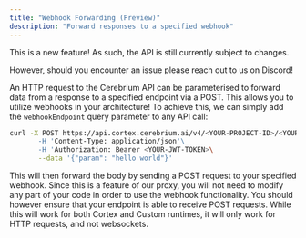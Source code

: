 ```yaml
---
title: "Webhook Forwarding (Preview)"
description: "Forward responses to a specified webhook"
---
```


<Note>
This is a new feature! As such, the API is still currently subject to changes.

However, should you encounter an issue please reach out to us on Discord!

</Note>

An HTTP request to the Cerebrium API can be parameterised to forward data from a response to a specified endpoint via a POST.
This allows you to utilize webhooks in your architecture! To achieve this, we can simply add the `webhookEndpoint`
query parameter to any API call:

```bash
curl -X POST https://api.cortex.cerebrium.ai/v4/<YOUR-PROJECT-ID>/<YOUR-APP>/run?webhookEndpoint=https%3A%2F%2Fwebhook.site%2F'\
       -H 'Content-Type: application/json'\
       -H 'Authorization: Bearer <YOUR-JWT-TOKEN>\
       --data '{"param": "hello world"}'
```

This will then forward the body by sending a POST request to your specified webhook. Since this is
a feature of our proxy, you will not need to modify any part of your code in order to use the webhook
functionality. You should however ensure that your endpoint is able to receive POST requests. While
this will work for both Cortex and Custom runtimes, it will only work for HTTP requests, and not websockets.

